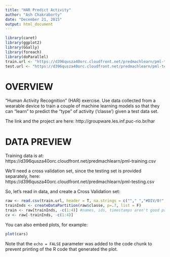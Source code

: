 ```yaml
---
title: "HAR Predict Activity"
author: "Ash Chakraborty"
date: "December 21, 2015"
output: html_document
---  
```


```r
library(caret)
library(ggplot2)
library(GGally)
library(foreach)
library(doParallel)
train.url <- "https://d396qusza40orc.cloudfront.net/predmachlearn/pml-training.csv"
test.url <- "https://d396qusza40orc.cloudfront.net/predmachlearn/pml-testing.csv"
```  

# OVERVIEW  

"Human Activity Recognition" (HAR) exercise. Use data collected from a wearable
device to train a couple of machine learning models so that they can "learn" to
predict the "type" of activity ('classe') given a test data set.  

The link and the project are here: http://groupware.les.inf.puc-rio.br/har

# DATA PREVIEW  

Training data is at: https://d396qusza40orc.cloudfront.net/predmachlearn/pml-training.csv  

We'll need a cross validation set, since the testing set is provided separately, here: https://d396qusza40orc.cloudfront.net/predmachlearn/pml-testing.csv

So, let's read in data, and create a Cross Validation set:  

```r
raw <- read.csv(train.url, header = T, na.strings = c(""," ","#DIV/0!","NA"))
trainInds <- createDataPartition(raw$classe, p=.7, list = F)
train <- raw[trainInds, -c(1:4)] #names, ids, timestamps aren't good predictors
cv <- raw[-trainInds, -c(1:4)]

```

You can also embed plots, for example:

```r
plot(cars)
```

Note that the `echo = FALSE` parameter was added to the code chunk to prevent printing of the R code that generated the plot.
